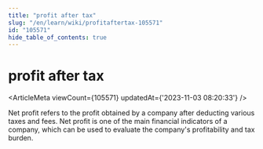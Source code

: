 ```yaml
---
title: "profit after tax"
slug: "/en/learn/wiki/profitaftertax-105571"
id: "105571"
hide_table_of_contents: true
---
```



<Breadcrumbs current="profit after tax" />

# profit after tax

<ArticleMeta viewCount={105571} updatedAt={'2023-11-03 08:20:33'} />
<div className='border-solid border-b border-t-0 my-4 border-[var(--ifm-color-gray-300)]' />

Net profit refers to the profit obtained by a company after deducting various taxes and fees. Net profit is one of the main financial indicators of a company, which can be used to evaluate the company's profitability and tax burden.
